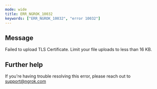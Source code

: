 ```yaml
---
mode: wide
title: ERR_NGROK_10032
keywords: ["ERR_NGROK_10032", "error 10032"]
---
```


## Message

Failed to upload TLS Certificate. Limit your file uploads to less than 16 KB.

## Further help

If you're having trouble resolving this error, please reach out to [support@ngrok.com](mailto:support@ngrok.com?subject=Help%20with%20ERR_NGROK_10032)
